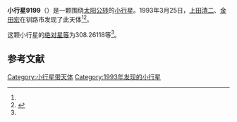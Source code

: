 {{Infobox planet
| bgcolour = #FFFFC0
| name = 9199
| symbol = 
| image = 
| caption = 
| discovery = yes
| discovery_ref = 
| discoverer = [[上田清二|上田清二]]、[[金田宏|金田宏]]
| discovery_site = [[钏路市|钏路市]] 
| discovered = 1993年3月25日
| designations = yes
| mp_name = 
| named_after = 
| alt_names = 1993 FO1/ 1986 JU / 1987 SE22 / 1991 UE4
| mp_category = [[主带小行星|主带小行星]]
| orbit_ref = <ref name="a">[http://ssd.jpl.nasa.gov/sbdb.cgi?sstr=9199 9199] {{Wayback|url=http://ssd.jpl.nasa.gov/sbdb.cgi?sstr=9199 |date=20210824094255 }}，小行星數據庫瀏覽器（JPL Small-Body Database Browser）－[[美国国家航空航天局|美国国家航空航天局]]喷气推进实验室</ref>
| epoch = 2456400.5 (2013年4月18日更新)
| aphelion = {{convert|2.7180660|AU|km|3|abbr=on|lk=out}}
| perihelion = {{convert|2.0841054|AU|km|3|abbr=on}}
| semimajor = {{convert|2.4010857|AU|km|3|abbr=on}}
| eccentricity = 0.1320154
| period = 1358.970154 [[日|日]]<br />3.72[[儒略年|儒略年]]
| avg_speed = 
| inclination = 7.88220
| asc_node = 49.38610
| mean_anomaly = 
| arg_peri = 308.26118
| satellites = 
| physical_characteristics = yes
| dimensions = 
| mass = 
| density = 
| surface_grav = 
| escape_velocity = 
| sidereal_day = 
| axial_tilt = 
| pole_ecliptic_lat = 
| pole_ecliptic_lon = 
| albedo = 
| temperatures= 
| temp_name1 = 
| mean_temp_1 = 
| max_temp_1 = 
| temp_name2 = 
| max_temp_2 = 
| spectral_type = 
| abs_magnitude = 308.26118
}}

'''小行星9199'''（{{lang-en|9199}}）是一颗围绕[[太阳|太阳]][[公转|公转]]的[[小行星|小行星]]。1993年3月25日，[[上田清二|上田清二]]、[[金田宏|金田宏]]在钏路市发现了此天体<ref name="a" /><ref>{{cite news|title=小行星列表|url=http://cfa-www.harvard.edu/iau/lists/NumberedMPs.txt|accessdate=2013-07-08|newspaper=哈佛大学|archive-date=2008-05-17|archive-url=https://web.archive.org/web/20080517010638/http://cfa-www.harvard.edu/iau/lists/NumberedMPs.txt|dead-url=no}}</ref>。

这颗小行星的[[绝对星等|绝对星等]]为308.26118等<ref name="a" />。

==参考文献==
{{reflist}}
{{Minor Planet Number|[[小行星9198|小行星9198]]|[[小行星9200|小行星9200]]}}

{{小天体}}

[[Category:小行星带天体|Category:小行星带天体]]
[[Category:1993年发现的小行星|Category:1993年发现的小行星]]

{{asteroid-stub}}